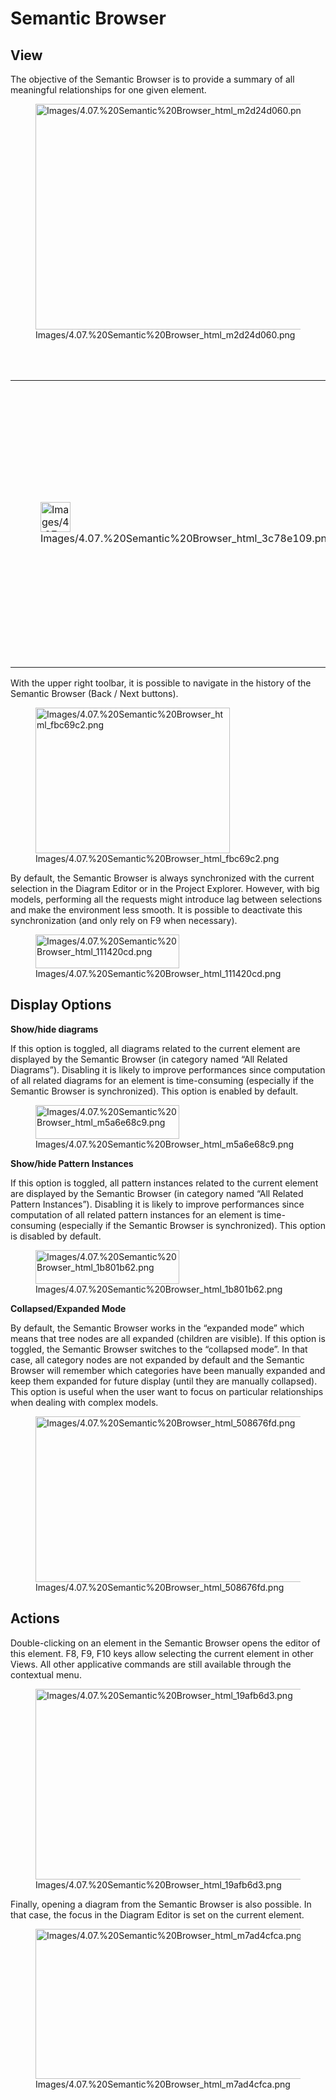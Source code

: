             
= Semantic Browser =
 
== View ==
 
The objective of the Semantic Browser is to provide a summary of all meaningful relationships for one given element.

 
[[Image:Images/4.07.%20Semantic%20Browser_html_m2d24d060.png|1005x361px]]

 
<br>
<br>

         
{| border="1"
|-
| 
[[Image:Images/4.07.%20Semantic%20Browser_html_3c78e109.png|48x48px]]

 
| 
Control 				double-click (or typing F9) on an element in the Semantic Browser 				automatically makes it the &ldquo;current element&rdquo;. Typing 				F9 on an element on a diagram or in the 				Project Explorer instantaneously brings the Semantic Browser 				focused on this element.

 
|}  
With the upper right toolbar, it is possible to navigate in the history of the Semantic Browser (Back / Next buttons).

 
[[Image:Images/4.07.%20Semantic%20Browser_html_fbc69c2.png|311x233px]]

 
By default, the Semantic Browser is always synchronized with the current selection in the Diagram Editor or in the Project Explorer. However, with big models, performing all the requests might introduce lag between selections and make the environment less smooth. It is possible to deactivate this synchronization (and only rely on F9 when necessary).

 
[[Image:Images/4.07.%20Semantic%20Browser_html_111420cd.png|230x54px]]

 
== Display Options ==
 
'''Show/hide diagrams'''

 
If this option is toggled, all diagrams related to the current element are displayed by the Semantic Browser (in category named &ldquo;All Related Diagrams&rdquo;). Disabling it is likely to improve performances since computation of all related diagrams for an element is time-consuming (especially if the Semantic Browser is synchronized). This option is enabled by default.

 
[[Image:Images/4.07.%20Semantic%20Browser_html_m5a6e68c9.png|230x54px]]

 
'''Show/hide Pattern Instances'''

 
If this option is toggled, all pattern instances related to the current element are displayed by the Semantic Browser (in category named &ldquo;All Related Pattern Instances&rdquo;). Disabling it is likely to improve performances since computation of all related pattern instances for an element is time-consuming (especially if the Semantic Browser is synchronized). This option is disabled by default.

 
[[Image:Images/4.07.%20Semantic%20Browser_html_1b801b62.png|230x54px]]

 
'''Collapsed/Expanded Mode'''

 
By default, the Semantic Browser works in the &ldquo;expanded mode&rdquo; which means that tree nodes are all expanded (children are visible). If this option is toggled, the Semantic Browser switches to the &ldquo;collapsed mode&rdquo;. In that case, all category nodes are not expanded by default and the Semantic Browser will remember which categories have been manually expanded and keep them expanded for future display (until they are manually collapsed). This option is useful when the user want to focus on particular relationships when dealing with complex models.

 
[[Image:Images/4.07.%20Semantic%20Browser_html_508676fd.png|1015x265px]]

 
== Actions ==
 
Double-clicking on an element in the Semantic Browser opens the editor of this element. F8, F9, F10 keys allow selecting the current element in other Views. All other applicative commands are still available through the contextual menu.

 
[[Image:Images/4.07.%20Semantic%20Browser_html_19afb6d3.png|704x305px]]

 
Finally, opening a diagram from the Semantic Browser is also possible. In that case, the focus in the Diagram Editor is set on the current element.

 
[[Image:Images/4.07.%20Semantic%20Browser_html_m7ad4cfca.png|765x240px]]

   